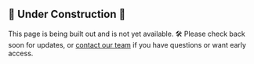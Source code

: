 ## 🚧 Under Construction 🚧

This page is being built out and is not yet available. 🛠️ Please check back soon for
updates, or <a href="mailto:support@yourdomain.com">contact our team</a> if you have
questions or want early access.
